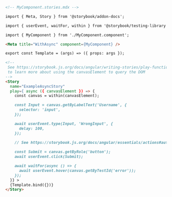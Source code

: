 ```md
<!-- MyComponent.stories.mdx -->

import { Meta, Story } from '@storybook/addon-docs';

import { userEvent, waitFor, within } from '@storybook/testing-library';

import { MyComponent } from './MyComponent.component';

<Meta title="WithAsync" component={MyComponent} />

export const Template = (args) => ({ props: args });

<!--  
 See https://storybook.js.org/docs/angular/writing-stories/play-function#working-with-the-canvas
 to learn more about using the canvasElement to query the DOM
-->
<Story
  name="ExampleAsyncStory"
  play={ async ({ canvasElement }) => {
    const canvas = within(canvasElement);

    const Input = canvas.getByLabelText('Username', {
      selector: 'input',
    });

    await userEvent.type(Input, 'WrongInput', {
      delay: 100,
    });

    // See https://storybook.js.org/docs/angular/essentials/actions#automatically-matching-args to learn how to setup logging in the Actions panel
    
    const Submit = canvas.getByRole('button');
    await userEvent.click(Submit);

    await waitFor(async () => {
      await userEvent.hover(canvas.getByTestId('error'));
    });
  }} >
  {Template.bind({})}
</Story>
```